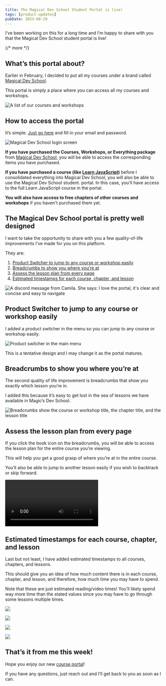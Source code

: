 ```yaml
---
title: The Magical Dev School Student Portal is live!
tags: [product-updates]
pubDate: 2023-08-29
---
```


I’ve been working on this for a long time and I’m happy to share with you that the Magical Dev School student portal is live!

{/* more */}

## What’s this portal about?

Earlier in February, I decided to put all my courses under a brand called [Magical Dev School](https://magicaldevschool.com).

This portal is simply a place where you can access all my courses and workshops.

<Image
  src='/images/blog/mds-student-portal/courses-and-workshops.png'
  alt='A list of our courses and workshops'
/>

## How to access the portal

It’s simple. [Just go here](https://students.magicaldevschool.com) and fill in your email and password.

<Image
  src='/images/blog/mds-student-portal/login-page.png'
  alt='Magical Dev School login screen'
/>

**If you have purchased the Courses, Workshops, or Everything package** from [Magical Dev School](https://magicaldevschool.com/join), you will be able to access the corresponding items you have purchased.

**If you have purchased a course (like [Learn JavaScript](https://learnjavascript.today))** before I consolidated everything into Magical Dev School, you will also be able to use the Magical Dev School student. portal. In this case, you'll have access to the full Learn JavaScript course in the portal.

**You will also have access to free chapters of other courses and workshops** if you haven't purchased them yet.

## The Magical Dev School portal is pretty well designed

I want to take the opportunity to share with you a few quality-of-life improvements I’ve made for you on this platform.

They are:

1. [Product Switcher to jump to any course or workshop easily](#product-switcher-to-jump-to-any-course-or-workshop-easily)
2. [Breadcrumbs to show you where you’re at](#breadcrumbs-to-show-you-where-you-re-at)
3. [Assess the lesson plan from every page](#assess-the-lesson-plan-from-every-page)
4. [Estimated timestamps for each course, chapter, and lesson](#estimated-timestamps-for-each-course-chapter-and-lesson)

<Image
  src='/images/blog/mds-student-portal/testimonial.png'
  alt="A discord message from Camila. She says: I love the portal, it's clear and concise and easy to navigate"
/>

## Product Switcher to jump to any course or workshop easily

I added a product switcher in the menu so you can jump to any course or workshop easily.

<Image
  src='/images/blog/mds-student-portal/product-switcher.png'
  alt='Product switcher in the main menu'
/>

This is a tentative design and I may change it as the portal matures.

## Breadcrumbs to show you where you’re at

The second quality of life improvement is breadcrumbs that show you exactly which lesson you’re in.

I added this because it’s easy to get lost in the sea of lessons we have available in Magic’s Dev School.

<Image
  src='/images/blog/mds-student-portal/breadcrumbs.png'
  alt='Breadcrumbs show the course or workshop title, the chapter title, and the lesson title'
/>

## Assess the lesson plan from every page

If you click the book icon on the breadcrumbs, you will be able to access the lesson plan for the entire course you’re viewing.

This will help you get a good grasp of where you’re at in the entire course.

You’ll also be able to jump to another lesson easily if you wish to backtrack or skip forward.

<Video
  gifReplacement
  src='/images/blog/mds-student-portal/lesson-plan.mp4'
  alt='A lesson plan shows on the left side of the screen. Click on any lesson to jump to that lesson.'
/>

## Estimated timestamps for each course, chapter, and lesson

Last but not least, I have added estimated timestamps to all courses, chapters, and lessons.

This should give you an idea of how much content there is in each course, chapter, and lesson, and therefore, how much time you may have to spend.

Note that these are just estimated reading/video times! You’ll likely spend way more time than the stated values since you may have to go through some lessons multiple times.

<Image
  src='/images/blog/mds-student-portal/timestamp-product.png'
  caption='Estimated reading/watching time for each course or workshop'
/>

<Image
  src='/images/blog/mds-student-portal/timetstamp-chapter.png'
  caption='Estimated time for each chapter'
/>

<Image
  src='/images/blog/mds-student-portal/timestamp-lesson.png'
  caption='Estimated time spent for each lesson'
/>

<Image
  src='/images/blog/mds-student-portal/timestamp-lesson-2.png'
  caption='Estimated time spent on the lesson page'
/>

## That’s it from me this week!

Hope you enjoy our new [course portal](https://students.magicaldevschool.com)!

If you have any questions, just reach out and I’ll get back to you as soon as I can.
